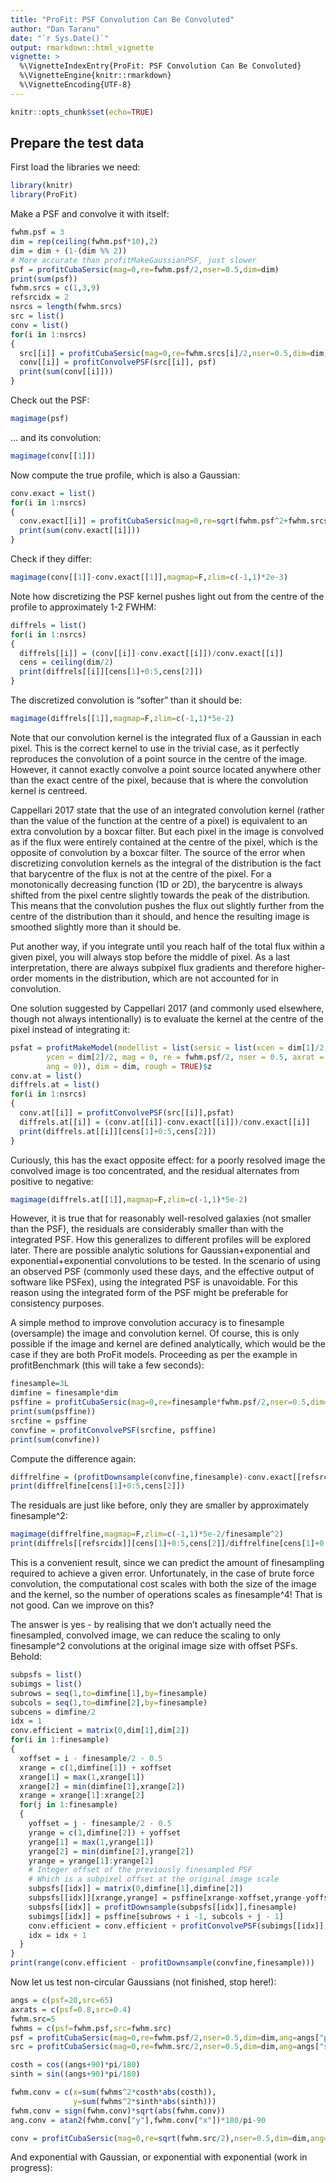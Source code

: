 ```yaml
---
title: "ProFit: PSF Convolution Can Be Convoluted"
author: "Dan Taranu"
date: "`r Sys.Date()`"
output: rmarkdown::html_vignette
vignette: >
  %\VignetteIndexEntry{ProFit: PSF Convolution Can Be Convoluted}
  %\VignetteEngine{knitr::rmarkdown}
  %\VignetteEncoding{UTF-8}
---
```


```r
knitr::opts_chunk$set(echo=TRUE)
```

## Prepare the test data

First load the libraries we need:

```r
library(knitr)
library(ProFit)
```

Make a PSF and convolve it with itself:

```r
fwhm.psf = 3
dim = rep(ceiling(fwhm.psf*10),2)
dim = dim + (1-(dim %% 2))
# More accurate than profitMakeGaussianPSF, just slower
psf = profitCubaSersic(mag=0,re=fwhm.psf/2,nser=0.5,dim=dim)
print(sum(psf))
fwhm.srcs = c(1,3,9)
refsrcidx = 2
nsrcs = length(fwhm.srcs)
src = list()
conv = list()
for(i in 1:nsrcs) 
{
  src[[i]] = profitCubaSersic(mag=0,re=fwhm.srcs[i]/2,nser=0.5,dim=dim)
  conv[[i]] = profitConvolvePSF(src[[i]], psf)
  print(sum(conv[[i]]))
}
```

Check out the PSF:

```r
magimage(psf)
```

... and its convolution:

```r
magimage(conv[[1]])
```

Now compute the true profile, which is also a Gaussian:

```r
conv.exact = list()
for(i in 1:nsrcs) 
{
  conv.exact[[i]] = profitCubaSersic(mag=0,re=sqrt(fwhm.psf^2+fwhm.srcs[i]^2)/2,nser=0.5,dim=dim)
  print(sum(conv.exact[[i]]))
}
```

Check if they differ:

```r
magimage(conv[[1]]-conv.exact[[1]],magmap=F,zlim=c(-1,1)*2e-3)
```

Note how discretizing the PSF kernel pushes light out from the centre of the profile to approximately 1-2 FWHM:

```r
diffrels = list()
for(i in 1:nsrcs)
{
  diffrels[[i]] = (conv[[i]]-conv.exact[[i]])/conv.exact[[i]]
  cens = ceiling(dim/2)
  print(diffrels[[i]][cens[1]+0:5,cens[2]]) 
}
```

The discretized convolution is "softer" than it should be:

```r
magimage(diffrels[[1]],magmap=F,zlim=c(-1,1)*5e-2)
```

Note that our convolution kernel is the integrated flux of a Gaussian in each pixel. This is the correct kernel to use in the trivial case, as it perfectly reproduces the convolution of a point source in the centre of the image. However, it cannot exactly convolve a point source located anywhere other than the exact centre of the pixel, because that is where the convolution kernel is centreed.

Cappellari 2017 state that the use of an integrated convolution kernel (rather than the value of the function at the centre of a pixel) is equivalent to an extra convolution by a boxcar filter. But each pixel in the image is convolved as if the flux were entirely contained at the centre of the pixel, which is the opposite of convolution by a boxcar filter. The source of the error when discretizing convolution kernels as the integral of the distribution is the fact that barycentre of the flux is not at the centre of the pixel. For a monotonically decreasing function (1D or 2D), the barycentre is always shifted from the pixel centre slightly towards the peak of the distribution. This means that the convolution pushes the flux out slightly further from the centre of the distribution than it should, and hence the resulting image is smoothed slightly more than it should be.

Put another way, if you integrate until you reach half of the total flux within a given pixel, you will always stop before the middle of pixel. As a last interpretation, there are always subpixel flux gradients and therefore higher-order moments in the distribution, which are not accounted for in convolution.

One solution suggested by Cappellari 2017 (and commonly used elsewhere, though not always intentionally) is to evaluate the kernel at the centre of the pixel instead of integrating it:

```r
psfat = profitMakeModel(modellist = list(sersic = list(xcen = dim[1]/2, 
        ycen = dim[2]/2, mag = 0, re = fwhm.psf/2, nser = 0.5, axrat = 1, 
        ang = 0)), dim = dim, rough = TRUE)$z
conv.at = list()
diffrels.at = list()
for(i in 1:nsrcs)
{
  conv.at[[i]] = profitConvolvePSF(src[[i]],psfat)
  diffrels.at[[i]] = (conv.at[[i]]-conv.exact[[i]])/conv.exact[[i]]
  print(diffrels.at[[i]][cens[1]+0:5,cens[2]])
}
```

Curiously, this has the exact opposite effect: for a poorly resolved image the convolved image is too concentrated, and the residual alternates from positive to negative:

```r
magimage(diffrels.at[[1]],magmap=F,zlim=c(-1,1)*5e-2)
```

However, it is true that for reasonably well-resolved galaxies (not smaller than the PSF), the residuals are considerably smaller than with the integrated PSF. How this generalizes to different profiles will be explored later. There are possible analytic solutions for Gaussian+exponential and exponential+exponential convolutions to be tested. In the scenario of using an observed PSF (commonly used these days, and the effective output of software like PSFex), using the integrated PSF is unavoidable. For this reason using the integrated form of the PSF might be preferable for consistency purposes.

A simple method to improve convolution accuracy is to finesample (oversample) the image and convolution kernel. Of course, this is only possible if the image and kernel are defined analytically, which would be the case if they are both ProFit models. Proceeding as per the example in profitBenchmark (this will take a few seconds):

```r
finesample=3L
dimfine = finesample*dim
psffine = profitCubaSersic(mag=0,re=finesample*fwhm.psf/2,nser=0.5,dim=dimfine)
print(sum(psffine))
srcfine = psffine
convfine = profitConvolvePSF(srcfine, psffine)
print(sum(convfine))
```

Compute the difference again:

```r
diffrelfine = (profitDownsample(convfine,finesample)-conv.exact[[refsrcidx]])/conv.exact[[refsrcidx]]
print(diffrelfine[cens[1]+0:5,cens[2]])
```

The residuals are just like before, only they are smaller by approximately finesample^2:

```r
magimage(diffrelfine,magmap=F,zlim=c(-1,1)*5e-2/finesample^2)
print(diffrels[[refsrcidx]][cens[1]+0:5,cens[2]]/diffrelfine[cens[1]+0:5,cens[2]])
```

This is a convenient result, since we can predict the amount of finesampling required to achieve a given error. Unfortunately, in the case of brute force convolution, the computational cost scales with both the size of the image and the kernel, so the number of operations scales as finesample^4! That is not good. Can we improve on this?

The answer is yes - by realising that we don't actually need the finesampled, convolved image, we can reduce the scaling to only finesample^2 convolutions at the original image size with offset PSFs. Behold:

```r
subpsfs = list()
subimgs = list()
subrows = seq(1,to=dimfine[1],by=finesample)
subcols = seq(1,to=dimfine[2],by=finesample)
subcens = dimfine/2
idx = 1
conv.efficient = matrix(0,dim[1],dim[2])
for(i in 1:finesample)
{
  xoffset = i - finesample/2 - 0.5
  xrange = c(1,dimfine[1]) + xoffset
  xrange[1] = max(1,xrange[1])
  xrange[2] = min(dimfine[1],xrange[2])
  xrange = xrange[1]:xrange[2]
  for(j in 1:finesample)
  {
    yoffset = j - finesample/2 - 0.5
    yrange = c(1,dimfine[2]) + yoffset
    yrange[1] = max(1,yrange[1])
    yrange[2] = min(dimfine[2],yrange[2])
    yrange = yrange[1]:yrange[2]
    # Integer offset of the previously finesampled PSF
    # Which is a subpixel offset at the original image scale
    subpsfs[[idx]] = matrix(0,dimfine[1],dimfine[2])
    subpsfs[[idx]][xrange,yrange] = psffine[xrange-xoffset,yrange-yoffset]
    subpsfs[[idx]] = profitDownsample(subpsfs[[idx]],finesample)
    subimgs[[idx]] = psffine[subrows + i -1, subcols + j - 1]
    conv.efficient = conv.efficient + profitConvolvePSF(subimgs[[idx]],subpsfs[[idx]])
    idx = idx + 1
  }
}
print(range(conv.efficient - profitDownsample(convfine,finesample)))
```

Now let us test non-circular Gaussians (not finished, stop here!):

```r
angs = c(psf=20,src=65)
axrats = c(psf=0.8,src=0.4)
fwhm.src=5
fwhms = c(psf=fwhm.psf,src=fwhm.src)
psf = profitCubaSersic(mag=0,re=fwhm.psf/2,nser=0.5,dim=dim,ang=angs["psf"], axrat=axrats["psf"])
src = profitCubaSersic(mag=0,re=fwhm.src/2,nser=0.5,dim=dim,ang=angs["src"], axrat=axrats["src"])

costh = cos((angs+90)*pi/180)
sinth = sin((angs+90)*pi/180)

fwhm.conv = c(x=sum(fwhms^2*costh*abs(costh)),
              y=sum(fwhms^2*sinth*abs(sinth)))
fwhm.conv = sign(fwhm.conv)*sqrt(abs(fwhm.conv))
ang.conv = atan2(fwhm.conv["y"],fwhm.conv["x"])*180/pi-90

conv = profitCubaSersic(mag=0,re=sqrt(fwhm.src/2),nser=0.5,dim=dim,ang=angs["src"], axrat=axrats["src"])

```

And exponential with Gaussian, or exponential with exponential (work in progress):